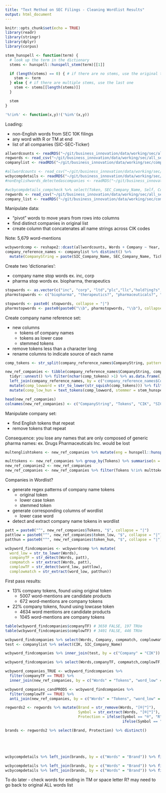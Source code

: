 ```yaml
---
title: "Text Method on SEC Filings - Cleaning Wordlist Results"
output: html_document
---
```




```r
knitr::opts_chunk$set(echo = TRUE)
library(readr)
library(stringr)
library(dplyr)
library(corpus)
```

```r
stem_hunspell <- function(term) {
  # look up the term in the dictionary
  stems <- hunspell::hunspell_stem(term)[[1]]

  if (length(stems) == 0) { # if there are no stems, use the original term
    stem <- term
  } else { # if there are multiple stems, use the last one
    stem <- stems[[length(stems)]]
  }

  stem
}

'%!in%' <- function(x,y)!('%in%'(x,y))
```

Loading: 

* non-English words from SEC 10K filings
* any word with R or TM at end
* list of all companies (SIC-SEC-Ticker)

```r
allwordcounts <- readRDS("~/git/business_innovation/data/working/sec/allnonenglishwordcounts.RDS")
regwords <- read_csv("~/git/business_innovation/data/working/sec/all_secregwordlists.csv")
companylist <- readRDS("~/git/business_innovation/data/working/sec/companylist.RDS")
```

```r
#allwordcounts <- read_csv("~/git/business_innovation/data/working/sec/all_secwordlists.csv")
wcbycompdetails <- readRDS("~/git/business_innovation/data/working/sec/fuzzymatching/2_wcbycompdetails.RDS")
#nonEnglishwords_detectedascompanies <- readRDS("~/git/business_innovation/data/working/sec/fuzzymatching/4_tokencompanyrefset.RDS")

#wcbycompdetails_compcheck %>% select(Token, SEC_Company_Name, Self, Comp) %>% filter( Comp > 0 )
regwords <- read_csv("~/git/business_innovation/data/working/sec/all_secregwordlists.csv")
company_list <- readRDS("~/git/business_innovation/data/working/sec/companylist_secsictick.RDS")
```

Manipulate data:

* "pivot" words to move years from rows into columns
* find distinct companies in original list
* create column that concatenates all name strings across CIK codes

Note: 5,679 word-mentions

```r
wcbywordcomp <- reshape2::dcast(allwordcounts, Words + Company ~ Year, sum) #wcbyword <- reshape2::dcast(allwordcounts, Words ~ Year, sum)
company_reference_names <- companylist %>% distinct() %>% 
  mutate(CompanyString = paste(SIC_Company_Name, SEC_Company_Name, Ticker_Company_Name)) 
```

Create two 'dictionaries':

* company name stop words ex. inc, corp
* pharma stop words ex. biopharma, therapeutics

```r
stopwords <- as.vector(c("inc", "corp", "ltd","plc","llc","hold?ing?s","international","group","acquisition","american","china","usa"))
pharmstopwords <- c("biopharma", "therapeutics?", "pharmaceuticals?", "international", "sciences?", "medical", "technology", "phrma", "pharma", "bio", "biosciences?")

stopwords <- paste0( stopwords, collapse = "|")
pharmstopwords <- paste0(paste0("\\b", pharmstopwords, "\\b"), collapse = "|")
```

Create company name reference set: 

* new columns 
    - tokens of company names
    - tokens as lower case
    - stemmed tokens 
* remove tokens less than a character long
* rename columns to indicate source of each name

```r
comp_tokens <- str_split(company_reference_names$CompanyString, pattern = " |[[:punct:]]")

new_ref_companies <- tibble(company_reference_names$CompanyString, comp_tokens) %>% # head() %>% 
  tidyr::unnest() %>% filter(nchar(comp_tokens) >1) %>% as.data.frame() %>%
  left_join(company_reference_names, by = c("company_reference_names$CompanyString" = "CompanyString")) %>%
  mutate(comp_lowword = str_to_lower(str_squish(comp_tokens))) %>% filter(comp_lowword %!in% stopwords) %>% 
  mutate(comp_low_hun = text_tokens(comp_lowword, stemmer = stem_hunspell)) %>% tidyr::unnest() %>% distinct()

head(new_ref_companies)
colnames(new_ref_companies) <- c("CompanyString", "Tokens", "CIK", "SIC_Company_Name", "SIC_SIC", "SIC_Industry", "SIC_Location", "SEC_Company_Name", "SEC_SIC", "Ticker_Code", "Ticker_Company_Name", "Ticker_Exchange", "Ticker_SIC_Code", "Ticker_Location", "Ticker_IncLoc", "Ticker_IRS", "token_low", "token_hun")
```

Manipulate company set: 

* find English tokens that repeat 
* remove tokens that repeat 

Consequence: you lose any names that are only composed of generic pharma names: ex. Drugs Pharmaceuticals Inc. would be lost

```r
multenglishtokens <- new_ref_companies %>% mutate(eng = hunspell::hunspell_check(token_hun)) %>% filter(eng == "TRUE") %>% group_by(token_hun) %>% summarise(n = n()) %>% filter(n > 1)

multtokens <- new_ref_companies %>% group_by(Tokens) %>% summarise(n = n()) %>% filter(n > 1)
new_ref_companies2 <- new_ref_companies
new_ref_companies <- new_ref_companies %>% filter(Tokens %!in% multtokens$Tokens)
```

Companies in Wordlist?

* generate regex patterns of company name tokens
    - original token
    - lower case token
    - stemmed token
* generate corresponding columns of wordlist
    - lower case word
* detect and extract company name tokens in wordlist

```r
patt = paste0("^", new_ref_companies$Tokens, "$", collapse = "|")
pattlow = paste0("^", new_ref_companies$token_low, "$", collapse = "|")
patthun = paste0("^", new_ref_companies$token_hun, "$", collapse = "|")

wcbyword_findcompanies <- wcbywordcomp %>% mutate(
  word_low = str_to_lower(Words),
  companyTF = str_detect(Words, patt), 
  compmatch = str_extract(Words, patt), 
  complowTF = str_detect(word_low, pattlow),
  complowmatch = str_extract(word_low, patthun))

```

First pass results: 

* 13% company tokens, found using original token 
    - 5007 word-mentions are candidate products
    - 672 word-mentions are company tokens
* 22% company tokens, found using lowcase token
    - 4634 word mentions are candidate products
    - 1045 word-mentions are company tokens

```r
table(wcbyword_findcompanies$companyTF) # 3650 FALSE, 197 TRUe
table(wcbyword_findcompanies$complowTF) # 3401 FALSE, 446 TRUe
```

```r
wcbyword_findcompanies %>% select(Words, Company, compmatch, complowmatch)
test <- companylist %>% select(CIK, SIC_Company_Name)

wcbyword_findcompanies %>% inner_join(test, by = c("Company" = "CIK"))
```


```r

wcbyword_findcompanies %>% select(Words,companyTF, compmatch,complowTF, complowmatch) %>% filter(complowTF == TRUE)

wcbyword_companies_TRUE <- wcbyword_findcompanies %>% 
  filter(companyTF == TRUE) %>%
  inner_join(new_ref_companies, by = c("Words" = "Tokens", "word_low" = "token_low")) 

wcbyword_companies_candPRODS <- wcbyword_findcompanies %>% 
  filter(complowTF == TRUE) %>% 
  anti_join(new_ref_companies, by = c("Words" = "Tokens", "word_low" = "token_low")) 

```


```r
regwords2 <- regwords %>% mutate(Brand = str_remove(Words, "[®|™]"), 
                                 Symbol = str_extract(Words, "[®|™]"),
                                 Protection = ifelse(Symbol == "®", "R", 
                                                     ifelse(Symbol == "™", "T", "N")))

brands <- regwords2 %>% select(Brand, Protection) %>% distinct()





wcbycompdetails %>% left_join(brands, by = c("Words" = "Brand")) %>% filter(!is.na(Protection)) #1118 words are protected brands

wcbycompdetails %>% left_join(brands, by = c("Words" = "Brand")) %>% filter(is.na(Protection)) #4605 words aren't protected brands
wcbycompdetails %>% left_join(brands, by = c("Words" = "Brand")) %>% filter(is.na(Protection)) %>% select(Words, lowword) %>% distinct()


```

To do later - check words for ending in TM or space letter R? may need to go back to original ALL words list 
